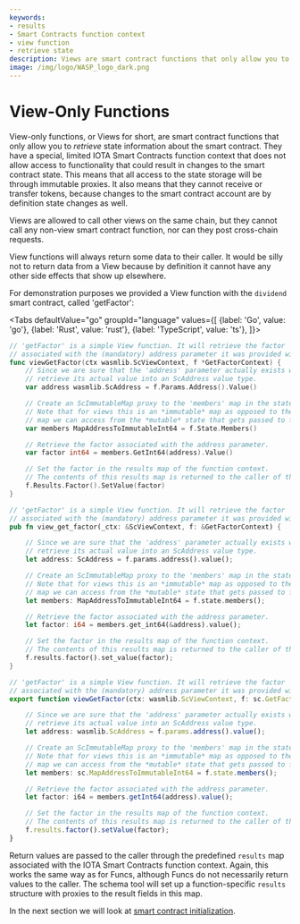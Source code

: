 ```yaml
---
keywords:
- results
- Smart Contracts function context
- view function
- retrieve state
description: Views are smart contract functions that only allow you to retrieve state information about the smart contract. They have a special, limited IOTA Smart Contracts function context that does not allow them to change the smart contract state.
image: /img/logo/WASP_logo_dark.png
---
```


# View-Only Functions

View-only functions, or Views for short, are smart contract functions that only allow you
to _retrieve_ state information about the smart contract. They have a special, limited
IOTA Smart Contracts function context that does not allow access to functionality that could result in
changes to the smart contract state. This means that all access to the state storage will
be through immutable proxies. It also means that they cannot receive or transfer tokens,
because changes to the smart contract account are by definition state changes as well.

Views are allowed to call other views on the same chain, but they cannot call any non-view
smart contract function, nor can they post cross-chain requests.

View functions will always return some data to their caller. It would be silly not to
return data from a View because by definition it cannot have any other side effects that
show up elsewhere.

For demonstration purposes we provided a View function with the `dividend` smart contract,
called 'getFactor':

<Tabs defaultValue="go"
      groupId="language"
      values={[
          {label: 'Go', value: 'go'},
          {label: 'Rust', value: 'rust'},
          {label: 'TypeScript', value: 'ts'},
      ]}>

<TabItem value="go">

```go
// 'getFactor' is a simple View function. It will retrieve the factor
// associated with the (mandatory) address parameter it was provided with.
func viewGetFactor(ctx wasmlib.ScViewContext, f *GetFactorContext) {
    // Since we are sure that the 'address' parameter actually exists we can
    // retrieve its actual value into an ScAddress value type.
    var address wasmlib.ScAddress = f.Params.Address().Value()

    // Create an ScImmutableMap proxy to the 'members' map in the state storage.
    // Note that for views this is an *immutable* map as opposed to the *mutable*
    // map we can access from the *mutable* state that gets passed to funcs.
    var members MapAddressToImmutableInt64 = f.State.Members()

    // Retrieve the factor associated with the address parameter.
    var factor int64 = members.GetInt64(address).Value()

    // Set the factor in the results map of the function context.
    // The contents of this results map is returned to the caller of the function.
    f.Results.Factor().SetValue(factor)
}
```

</TabItem>
<TabItem value="rust">

```rust
// 'getFactor' is a simple View function. It will retrieve the factor
// associated with the (mandatory) address parameter it was provided with.
pub fn view_get_factor(_ctx: &ScViewContext, f: &GetFactorContext) {

    // Since we are sure that the 'address' parameter actually exists we can
    // retrieve its actual value into an ScAddress value type.
    let address: ScAddress = f.params.address().value();

    // Create an ScImmutableMap proxy to the 'members' map in the state storage.
    // Note that for views this is an *immutable* map as opposed to the *mutable*
    // map we can access from the *mutable* state that gets passed to funcs.
    let members: MapAddressToImmutableInt64 = f.state.members();

    // Retrieve the factor associated with the address parameter.
    let factor: i64 = members.get_int64(&address).value();

    // Set the factor in the results map of the function context.
    // The contents of this results map is returned to the caller of the function.
    f.results.factor().set_value(factor);
}
```

</TabItem>
<TabItem value="ts">

```ts
// 'getFactor' is a simple View function. It will retrieve the factor
// associated with the (mandatory) address parameter it was provided with.
export function viewGetFactor(ctx: wasmlib.ScViewContext, f: sc.GetFactorContext): void {

    // Since we are sure that the 'address' parameter actually exists we can
    // retrieve its actual value into an ScAddress value type.
    let address: wasmlib.ScAddress = f.params.address().value();

    // Create an ScImmutableMap proxy to the 'members' map in the state storage.
    // Note that for views this is an *immutable* map as opposed to the *mutable*
    // map we can access from the *mutable* state that gets passed to funcs.
    let members: sc.MapAddressToImmutableInt64 = f.state.members();

    // Retrieve the factor associated with the address parameter.
    let factor: i64 = members.getInt64(address).value();

    // Set the factor in the results map of the function context.
    // The contents of this results map is returned to the caller of the function.
    f.results.factor().setValue(factor);
}
```

</TabItem>
</Tabs>

Return values are passed to the caller through the predefined `results` map associated
with the IOTA Smart Contracts function context. Again, this works the same way as for Funcs, although
Funcs do not necessarily return values to the caller. The schema tool will set up a
function-specific `results` structure with proxies to the result fields in this map.

In the next section we will look at [smart contract initialization](init.mdx).

